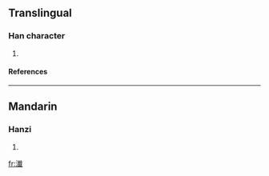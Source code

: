 ==Translingual==
===Han character===
{{Han char|rn=85|rad=水|as=15|sn=18|four=|canj=水十戈一 (EJIM)}}
# {{defn|Han|sort=水15}}
====References====
{{Han ref|kx=0659.120|dkj=18608|hdz=31776.050|uh=7010|ud=28688}}

----
==Mandarin==
===Hanzi===
{{cmn-hanzi|pin=[[bào]] ([[bao4]]), [[bó]] ([[bo2]]), [[jiān]] ([[jian1]])|wg=pao<sup>4</sup>, po<sup>2</sup>, chien<sup>1</sup>}}
# {{defn|Mandarin}}

[[fr:瀐]]